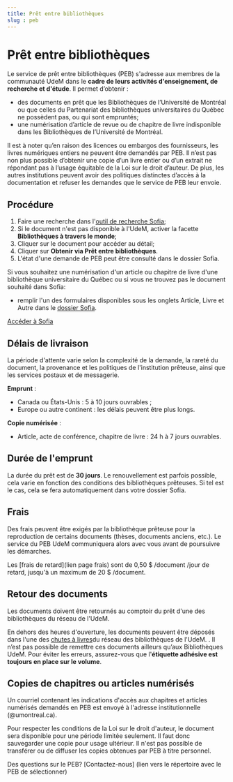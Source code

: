 ```yaml
---
title: Prêt entre bibliothèques
slug : peb
---
```


# Prêt entre bibliothèques

Le service de prêt entre bibliothèques (PEB) s'adresse aux membres de la communauté UdeM dans le **cadre de leurs activités d'enseignement, de recherche et d'étude**. Il permet d’obtenir :

* des documents en prêt que les Bibliothèques de l’Université de Montréal ou que celles du Partenariat des bibliothèques universitaires du Québec ne possèdent pas, ou qui sont empruntés;
* une numérisation d’article de revue ou de chapitre de livre indisponible dans les Bibliothèques de l’Université de Montréal.

Il est à noter qu’en raison des licences ou embargos des fournisseurs, les livres numériques entiers ne peuvent être demandés par PEB. Il n’est pas non plus possible d’obtenir une copie d’un livre entier ou d’un extrait ne répondant pas à l’usage équitable de la Loi sur le droit d’auteur. De plus, les autres institutions peuvent avoir des politiques distinctes d’accès à la documentation et refuser les demandes que le service de PEB leur envoie.

## Procédure
1. Faire une recherche dans l'[outil de recherche Sofia](https://umontreal.on.worldcat.org/discovery?_gl=1*10019fl*_ga*NDkxNTkxMzE5LjE2MTM0ODU5MzE.*_ga_V8J6YFFD4F*MTczMzQzMjIxMC40MDQuMC4xNzMzNDMyMjEwLjAuMC4w);
2. Si le document n'est pas disponible à l'UdeM, activer la facette **Bibliothèques à travers le monde**;
3. Cliquer sur le document pour accéder au détail;
4. Cliquer sur **Obtenir via Prêt entre bibliothèques**.
5. L'état d'une demande de PEB peut être consulté dans le dossier Sofia.

Si vous souhaitez une numérisation d'un article ou chapitre de livre d'une bibliothèque universitaire du Québec ou si vous ne trouvez pas le document souhaité dans Sofia:

* remplir l'un des formulaires disponibles sous les onglets Article, Livre et Autre dans le [dossier Sofia](https://umontreal.account.worldcat.org/account).

[Accéder à Sofia](https://umontreal.on.worldcat.org/advancedsearch?_gl=1*1rommsb*_ga*NDkxNTkxMzE5LjE2MTM0ODU5MzE.*_ga_V8J6YFFD4F*MTczMzQzMjIxMC40MDQuMC4xNzMzNDMyMjEwLjAuMC4w)

## Délais de livraison
La période d'attente varie selon la complexité de la demande, la rareté du document, la provenance et les politiques de l'institution prêteuse, ainsi que les services postaux et de messagerie.

**Emprunt** :

* Canada ou États-Unis : 5 à 10 jours ouvrables ;
* Europe ou autre continent : les délais peuvent être plus longs.

**Copie numérisée** :

* Article, acte de conférence, chapitre de livre :  24 h à 7 jours ouvrables.

## Durée de l'emprunt
La durée du prêt est de **30 jours**. Le renouvellement est parfois possible, cela varie en fonction des conditions des bibliothèques prêteuses. Si tel est le cas, cela se fera automatiquement dans votre dossier Sofia.

## Frais
Des frais peuvent être exigés par la bibliothèque prêteuse pour la reproduction de certains documents (thèses, documents anciens, etc.). Le service du PEB UdeM communiquera alors avec vous avant de poursuivre les démarches.

Les [frais de retard](lien page frais) sont de 0,50 $ /document /jour de retard, jusqu'à un maximum de 20 $ /document.

## Retour des documents
Les documents doivent être retournés au comptoir du prêt d'une des bibliothèques du réseau de l'UdeM.

En dehors des heures d'ouverture, les documents peuvent être déposés dans l'une des [chutes à livres](./pret-renouvellement-retour/index.mdx#retourner-ses-documents)du réseau des bibliothèques de l'UdeM. . Il n’est pas possible de remettre ces documents ailleurs qu’aux Bibliothèques UdeM. Pour éviter les erreurs, assurez-vous que l'**étiquette adhésive est toujours en place sur le volume**.

## Copies de chapitres ou articles numérisés
Un courriel contenant les indications d'accès aux chapitres et articles numérisés demandés en PEB est envoyé à l'adresse institutionnelle (@umontreal.ca).

Pour respecter les conditions de la Loi sur le droit d'auteur, le document sera disponible pour une période limitée seulement. Il faut donc sauvegarder une copie pour usage ultérieur. Il n'est pas possible de transférer ou de diffuser les copies obtenues par PEB à titre personnel.

Des questions sur le PEB? [Contactez-nous] (lien vers le répertoire avec le PEB de sélectionner)
